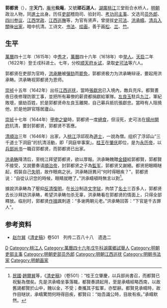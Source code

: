 '''郭都贤'''（{{bd|1599年||1672年|catIdx=G郭}}），[[表字|字]]'''天门'''，[[庵号|庵号]]'''些庵'''，又號'''顽石道人'''，[[湖廣|湖廣]][[桃江|桃江]]三堂街合水桥人，[[明朝|明朝]]政治人物，同[[進士|進士]]出身。历任[[吏部|吏部]]稽勋司、验封司、[[考功司|考功司]][[主事|主事]]、文选司[[员外郎|员外郎]]、[[四川|四川]][[参议|参议]]、[[江西|江西]][[学政|学政]]、[[江西巡撫|江西巡撫]]等，为官有贤声，曾提拔[[史可法|史可法]]、[[洪承疇|洪承疇]]。[[清兵入關|清兵入關]]後[[出家|出家]]，暗中抗清。工诗文、[[书法|书法]]、[[绘画|绘画]]，善于画[[松|松]]、[[兰|兰]]、[[竹|竹]]。

== 生平 ==
[[萬曆|萬曆]]四十三年（1615年）中[[秀才|秀才]]，[[萬曆|萬曆]]四十六年（1618年）中[[举人|举人]]。[[天启|天启]]二年（1622年）登壬戌科进士。七年，分校[[顺天府|顺天府]][[乡试|乡试]]，录取[[史可法|史可法]]等六人。

郭都贤在吏部为官時，[[洪承畴|洪承畴]]被[[彈劾|彈劾]]而[[罷免|罷免]]，郭都贤极力为洪承畴辩诬，要起用洪承畴。洪承畴视郭都贤为恩师。

[[崇祯|崇祯]]十五年（1642年）出任[[江西巡抚|江西巡抚]]，當時[[張獻忠|張獻忠]]已入境內，敵兵充斥。都賢晝夜日夜修理防禦工事，並把所有幕僚的薪資都捐獻給軍隊。[[左良玉|左良玉]]駐兵[[九江|九江]]，軍紀敗壞，搶劫百姓，於是郭都贤命左良玉離開，自己募兵抵抗張獻忠。當時有人阻撓他，於是他辞官隱居廬山。

[[崇祯|崇祯]]十七年（1644年）[[甲申之變|甲申之變]]時，郭都贤一度[[絕食|絕食]]，但沒死，史可法在[[揚州|揚州]][[開府|開府]]抗清，要封郭都贤，郭都贤不答應。

[[清|清]][[順治|順治]]三年（1646年）出家，入[[桃江|桃江]]浮邱观為[[道士|道士]]，一說為僧。组织了浮邱山“三千道士下洞庭”的抗清活動，即「洞庭举事案」。[[桂王|桂王]]在[[肇庆|肇庆]]即位，是为[[永历帝|永历帝]]，以[[兵部尚书|兵部尚书]]一職召郭都贤，而郭都贤已出家。

[[洪承畴|洪承畴]]降清后，至桃江拜望郭都贤，欲以厚報。洪承畴餽贈[[金錢|金錢]]給郭都賢，郭都賢不接受，又說要奏请[[順治帝|順治帝]]，封郭都贤之子為[[監军|監军]]，郭都贤又謝絕。都贤把眼睛瞇起，假裝自己[[失明|失明]]，故作眼病之状。洪承畴訝異问“何时得眼疾？”，郭都贤说：“自從认识您的時候，眼睛就瞎了。”洪承疇頓時無言以對<ref>[[中華民國|民國]]·[[趙爾巽|趙爾巽]]等，《[[清史稿|清史稿]]》（卷501）：“桂王立肇慶，以兵部尚書召，而都賢已祝髮為僧矣。先是洪承疇坐事落職，都賢奏請起用，至是承疇經略西南，以故舊謁都賢於山中，餽以金，不受；奏攜其子監軍，亦堅辭。都賢見承疇時，故作目瞇狀，承疇驚問何時得目疾，都賢曰：“始吾識公時，目故有疾。”承疇默然。</ref>。

據說洪承畴為了壓抑[[反清復明|反清復明]]，在[[长沙|长沙]]制造[[文字狱|文字狱]]，拘禁了[[名士|名士]]三百多人，郭都贤去长沙拜訪洪承畴，希望洪承畴勿杀无辜，洪承畴看在郭都贤的情面上，只得全部釋放。临别时，郭都贤[[作揖|作揖]]諷刺道：“多谢两朝元老。”洪承畴回答：“下官是千古罪人”。

== 参考资料 ==
{{reflist}}
*[[赵尔巽|赵尔巽]]《[[清史稿|清史稿]]》卷501　列传二百八十八　遗逸二

{{天啓二年壬戌科殿試金榜}}

{{Authority control}}

{{DEFAULTSORT:Guo郭}}
[[Category:郭姓|D]]
[[Category:桃江人|Category:桃江人]]
[[Category:萬曆四十六年戊午科湖廣鄉試舉人|Category:萬曆四十六年戊午科湖廣鄉試舉人]]
[[Category:明朝吏部主事|Category:明朝吏部主事]]
[[Category:明朝吏部员外郎|Category:明朝吏部员外郎]]
[[Category:明朝江西巡抚|Category:明朝江西巡抚]]
[[Category:明朝书法家|Category:明朝书法家]]
[[Category:明朝画家|Category:明朝画家]]